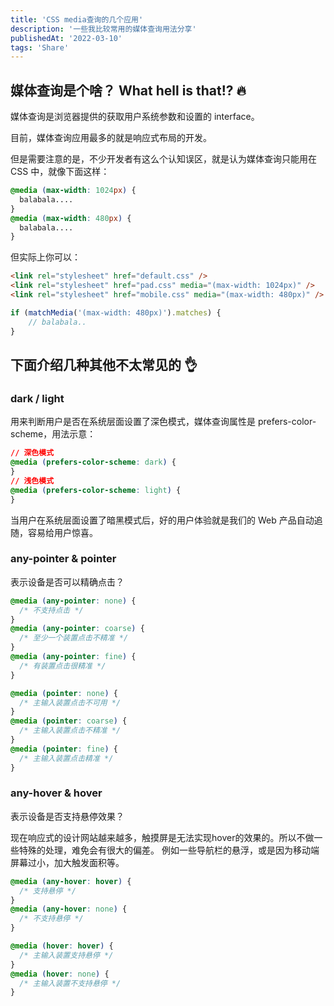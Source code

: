 ```yaml
---
title: 'CSS media查询的几个应用'
description: '一些我比较常用的媒体查询用法分享'
publishedAt: '2022-03-10'
tags: 'Share'
---
```


## 媒体查询是个啥？ What hell is that!? 🔥

媒体查询是浏览器提供的获取⽤户系统参数和设置的 interface。

目前，媒体查询应用最多的就是响应式布局的开发。

但是需要注意的是，不少开发者有这么个认知误区，就是认为媒体查询只能用在 CSS 中，就像下面这样：

```css
@media (max-width: 1024px) {
  balabala....
}
@media (max-width: 480px) {
  balabala....
}
```

但实际上你可以：

```html
<link rel="stylesheet" href="default.css" />
<link rel="stylesheet" href="pad.css" media="(max-width: 1024px)" />
<link rel="stylesheet" href="mobile.css" media="(max-width: 480px)" />
```

```JavaScript
if (matchMedia('(max-width: 480px)').matches) {
    // balabala..
}
```

## 下面介绍几种其他不太常见的 👌

### dark / light 

用来判断用户是否在系统层面设置了深色模式，媒体查询属性是 prefers-color-scheme，用法示意：

```css
// 深⾊模式
@media (prefers-color-scheme: dark) {
}
// 浅⾊模式
@media (prefers-color-scheme: light) {
}
```

当用户在系统层面设置了暗黑模式后，好的用户体验就是我们的 Web 产品自动追随，容易给用户惊喜。

### any-pointer & pointer

表示设备是否可以精确点击？

```css
@media (any-pointer: none) {
  /* 不⽀持点击 */
}
@media (any-pointer: coarse) {
  /* ⾄少⼀个装置点击不精准 */
}
@media (any-pointer: fine) {
  /* 有装置点击很精准 */
}
```

```css
@media (pointer: none) {
  /* 主输⼊装置点击不可⽤ */
}
@media (pointer: coarse) {
  /* 主输⼊装置点击不精准 */
}
@media (pointer: fine) {
  /* 主输⼊装置点击精准 */
}
```

### any-hover & hover

表示设备是否⽀持悬停效果？

现在响应式的设计网站越来越多，触摸屏是无法实现hover的效果的。所以不做一些特殊的处理，难免会有很大的偏差。
例如一些导航栏的悬浮，或是因为移动端屏幕过小，加大触发面积等。
```css
@media (any-hover: hover) {
  /* ⽀持悬停 */
}
@media (any-hover: none) {
  /* 不⽀持悬停 */
}
```

```css
@media (hover: hover) {
  /* 主输⼊装置⽀持悬停 */
}
@media (hover: none) {
  /* 主输⼊装置不⽀持悬停 */
}
```
